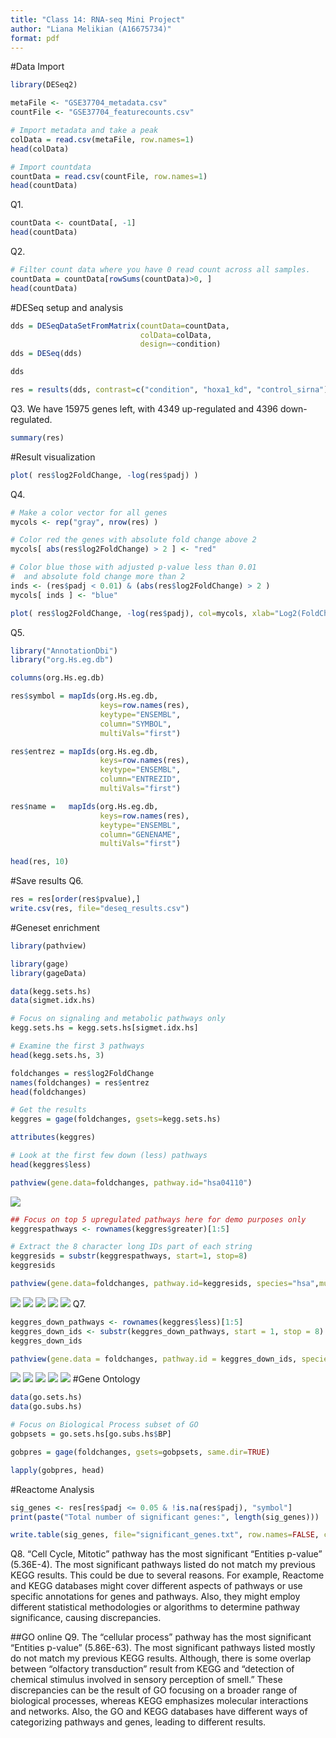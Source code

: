 ```yaml
---
title: "Class 14: RNA-seq Mini Project"
author: "Liana Melikian (A16675734)"
format: pdf
---
```

#Data Import

```r
library(DESeq2)
```

```r
metaFile <- "GSE37704_metadata.csv"
countFile <- "GSE37704_featurecounts.csv"

# Import metadata and take a peak
colData = read.csv(metaFile, row.names=1)
head(colData)
```
```r
# Import countdata
countData = read.csv(countFile, row.names=1)
head(countData)
```

Q1. 
```r
countData <- countData[, -1]
head(countData)
```
Q2.
```r
# Filter count data where you have 0 read count across all samples.
countData = countData[rowSums(countData)>0, ]
head(countData)
```


#DESeq setup and analysis
```r
dds = DESeqDataSetFromMatrix(countData=countData,
                             colData=colData,
                             design=~condition)
dds = DESeq(dds)
```
```r
dds
```
```r
res = results(dds, contrast=c("condition", "hoxa1_kd", "control_sirna"))
```

Q3. We have 15975 genes left, with 4349 up-regulated and 4396 down-regulated.
```r
summary(res)
```

#Result visualization
```r
plot( res$log2FoldChange, -log(res$padj) )
```
Q4. 
```r
# Make a color vector for all genes
mycols <- rep("gray", nrow(res) )

# Color red the genes with absolute fold change above 2
mycols[ abs(res$log2FoldChange) > 2 ] <- "red"

# Color blue those with adjusted p-value less than 0.01
#  and absolute fold change more than 2
inds <- (res$padj < 0.01) & (abs(res$log2FoldChange) > 2 )
mycols[ inds ] <- "blue"

plot( res$log2FoldChange, -log(res$padj), col=mycols, xlab="Log2(FoldChange)", ylab="-Log(P-value)" )
```

Q5.
```r
library("AnnotationDbi")
library("org.Hs.eg.db")

columns(org.Hs.eg.db)

res$symbol = mapIds(org.Hs.eg.db,
                    keys=row.names(res), 
                    keytype="ENSEMBL",
                    column="SYMBOL",
                    multiVals="first")

res$entrez = mapIds(org.Hs.eg.db,
                    keys=row.names(res),
                    keytype="ENSEMBL",
                    column="ENTREZID",
                    multiVals="first")

res$name =   mapIds(org.Hs.eg.db,
                    keys=row.names(res),
                    keytype="ENSEMBL",
                    column="GENENAME",
                    multiVals="first")

head(res, 10)
```
#Save results
Q6.
```r
res = res[order(res$pvalue),]
write.csv(res, file="deseq_results.csv")
```

#Geneset enrichment
```r
library(pathview)
```

```r
library(gage)
library(gageData)

data(kegg.sets.hs)
data(sigmet.idx.hs)

# Focus on signaling and metabolic pathways only
kegg.sets.hs = kegg.sets.hs[sigmet.idx.hs]

# Examine the first 3 pathways
head(kegg.sets.hs, 3)
```

```r
foldchanges = res$log2FoldChange
names(foldchanges) = res$entrez
head(foldchanges)
```

```r
# Get the results
keggres = gage(foldchanges, gsets=kegg.sets.hs)
```

```r
attributes(keggres)
```

```r
# Look at the first few down (less) pathways
head(keggres$less)
```

```r
pathview(gene.data=foldchanges, pathway.id="hsa04110")
```
![](hsa04110.pathview.png)
```r
## Focus on top 5 upregulated pathways here for demo purposes only
keggrespathways <- rownames(keggres$greater)[1:5]

# Extract the 8 character long IDs part of each string
keggresids = substr(keggrespathways, start=1, stop=8)
keggresids
```

```r
pathview(gene.data=foldchanges, pathway.id=keggresids, species="hsa",multiGene=TRUE)
```
![](hsa00140.pathview.png)
![](hsa04142.pathview.png)
![](hsa04630.pathview.png)
![](hsa04640.pathview.png) 
![](hsa04330.pathview.png)
Q7.
```r
keggres_down_pathways <- rownames(keggres$less)[1:5]
keggres_down_ids <- substr(keggres_down_pathways, start = 1, stop = 8)
keggres_down_ids
```

```r
pathview(gene.data = foldchanges, pathway.id = keggres_down_ids, species = "hsa")
```

![](hsa03030.pathview.png)
![](hsa03440.pathview.png)
![](hsa04114.pathview.png)
![](hsa03013.pathview.png)
![](hsa04110.pathview.png)
#Gene Ontology
```r
data(go.sets.hs)
data(go.subs.hs)

# Focus on Biological Process subset of GO
gobpsets = go.sets.hs[go.subs.hs$BP]

gobpres = gage(foldchanges, gsets=gobpsets, same.dir=TRUE)

lapply(gobpres, head)
```

#Reactome Analysis

```r
sig_genes <- res[res$padj <= 0.05 & !is.na(res$padj), "symbol"]
print(paste("Total number of significant genes:", length(sig_genes)))
```

```r
write.table(sig_genes, file="significant_genes.txt", row.names=FALSE, col.names=FALSE, quote=FALSE)
```

Q8. "Cell Cycle, Mitotic" pathway has the most significant “Entities p-value" (5.36E-4). The most significant pathways listed do not match my previous KEGG results. This could be due to several reasons. For example, Reactome and KEGG databases might cover different aspects of pathways or use specific annotations for genes and pathways. Also, they might employ different statistical methodologies or algorithms to determine pathway significance, causing discrepancies.

##GO online
Q9. The "cellular process" pathway has the most significant “Entities p-value” (5.86E-63). The most significant pathways listed mostly do not match my previous KEGG results. Although, there is some overlap between "olfactory transduction" result from KEGG and "detection of chemical stimulus involved in sensory perception of smell." These discrepancies can be the result of GO focusing on a broader range of biological processes, whereas KEGG emphasizes molecular interactions and networks. Also, the GO and KEGG databases have different ways of categorizing pathways and genes, leading to different results.
